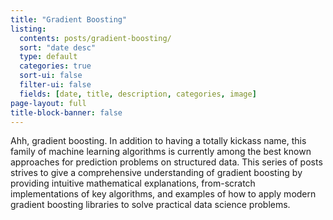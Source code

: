 ```yaml
---
title: "Gradient Boosting"
listing:
  contents: posts/gradient-boosting/
  sort: "date desc"
  type: default
  categories: true
  sort-ui: false
  filter-ui: false
  fields: [date, title, description, categories, image]
page-layout: full
title-block-banner: false
---
```


Ahh, gradient boosting.  In addition to having a totally kickass name, this family of machine learning algorithms is currently among the best known approaches for prediction problems on structured data. 
This series of posts strives to give a comprehensive understanding of gradient boosting by providing intuitive mathematical explanations, from-scratch implementations of key algorithms, and examples of how to apply modern gradient boosting libraries to solve practical data science problems.